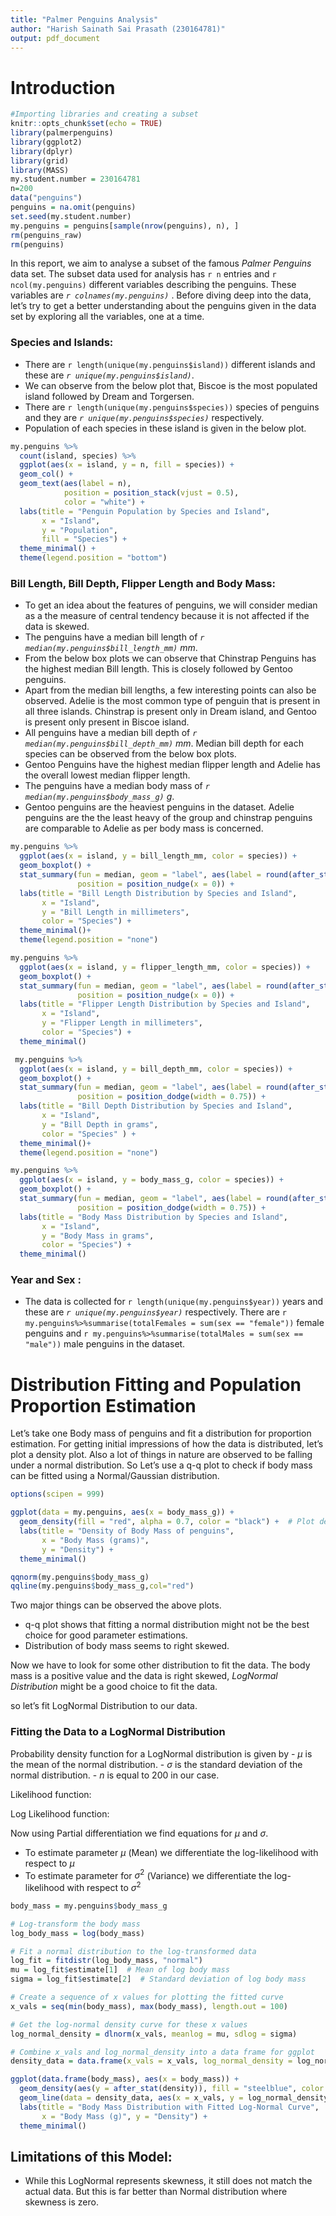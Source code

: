 ```yaml
---
title: "Palmer Penguins Analysis"
author: "Harish Sainath Sai Prasath (230164781)"
output: pdf_document
---
```

# Introduction
```r
#Importing libraries and creating a subset
knitr::opts_chunk$set(echo = TRUE)
library(palmerpenguins)
library(ggplot2)
library(dplyr)
library(grid)
library(MASS)
my.student.number = 230164781
n=200
data("penguins")
penguins = na.omit(penguins)
set.seed(my.student.number)
my.penguins = penguins[sample(nrow(penguins), n), ]
rm(penguins_raw)
rm(penguins)
```
In this report, we aim to analyse a subset of the famous *Palmer Penguins* data set. The subset data used for analysis has `r n` entries and `r ncol(my.penguins)` different variables describing the penguins. These variables are *`r colnames(my.penguins)` *. Before diving deep into the data, let's try to get a better understanding about the penguins given in the data set by exploring all the variables, one at a time.

### Species and Islands:
- There are `r length(unique(my.penguins$island))` different islands and these are *`r unique(my.penguins$island)`*.
- We can observe from the below plot that, Biscoe is the most populated island followed by Dream and Torgersen. 
- There are `r length(unique(my.penguins$species))` species of penguins and they are *`r unique(my.penguins$species)`* respectively.
- Population of each species in these island is given in the below plot.


```r

my.penguins %>% 
  count(island, species) %>% 
  ggplot(aes(x = island, y = n, fill = species)) + 
  geom_col() + 
  geom_text(aes(label = n), 
            position = position_stack(vjust = 0.5), 
            color = "white") + 
  labs(title = "Penguin Population by Species and Island", 
       x = "Island", 
       y = "Population", 
       fill = "Species") + 
  theme_minimal() + 
  theme(legend.position = "bottom")

```

### Bill Length, Bill Depth, Flipper Length and Body Mass:
- To get an idea about the features of penguins, we will consider median as a the measure of central tendency because it is not affected if the data is skewed.
- The penguins have a median bill length of *`r median(my.penguins$bill_length_mm)` mm*.
- From the below box plots we can observe that Chinstrap Penguins has the highest median Bill length. This is closely followed by Gentoo penguins.
- Apart from the median bill lengths, a few interesting points can also be observed. Adelie is the most common type of penguin that is present in all three islands. Chinstrap is present only in Dream island, and Gentoo is present only present in Biscoe island.
- All penguins have a median bill depth of *`r median(my.penguins$bill_depth_mm)` mm*. Median bill depth for each species can be observed from the below box plots.
- Gentoo Penguins have the highest median flipper length and Adelie has the overall lowest median flipper length.
- The penguins have a median body mass of *`r median(my.penguins$body_mass_g)` g*.
- Gentoo penguins are the heaviest penguins in the dataset. Adelie penguins are the the least heavy of the group and chinstrap penguins are comparable to Adelie as per body mass is concerned.

```r
my.penguins %>% 
  ggplot(aes(x = island, y = bill_length_mm, color = species)) + 
  geom_boxplot() +
  stat_summary(fun = median, geom = "label", aes(label = round(after_stat(y), 1)), 
               position = position_nudge(x = 0)) + 
  labs(title = "Bill Length Distribution by Species and Island", 
       x = "Island", 
       y = "Bill Length in millimeters", 
       color = "Species") + 
  theme_minimal()+
  theme(legend.position = "none")

my.penguins %>% 
  ggplot(aes(x = island, y = flipper_length_mm, color = species)) + 
  geom_boxplot() +
  stat_summary(fun = median, geom = "label", aes(label = round(after_stat(y), 1)), 
               position = position_nudge(x = 0)) + 
  labs(title = "Flipper Length Distribution by Species and Island", 
       x = "Island", 
       y = "Flipper Length in millimeters", 
       color = "Species") + 
  theme_minimal()


```


```r
 my.penguins %>% 
  ggplot(aes(x = island, y = bill_depth_mm, color = species)) + 
  geom_boxplot() +
  stat_summary(fun = median, geom = "label", aes(label = round(after_stat(y), 1)), 
               position = position_dodge(width = 0.75)) + 
  labs(title = "Bill Depth Distribution by Species and Island", 
       x = "Island", 
       y = "Bill Depth in grams", 
       color = "Species" ) + 
  theme_minimal()+
  theme(legend.position = "none")

my.penguins %>% 
  ggplot(aes(x = island, y = body_mass_g, color = species)) + 
  geom_boxplot() +
  stat_summary(fun = median, geom = "label", aes(label = round(after_stat(y), 1)), 
               position = position_dodge(width = 0.75)) + 
  labs(title = "Body Mass Distribution by Species and Island", 
       x = "Island", 
       y = "Body Mass in grams", 
       color = "Species") + 
  theme_minimal()

```

### Year and Sex  : 
- The data is collected for `r length(unique(my.penguins$year))` years and these are *`r unique(my.penguins$year)`* respectively. There are `r my.penguins%>%summarise(totalFemales = sum(sex == "female"))` female penguins and `r my.penguins%>%summarise(totalMales = sum(sex == "male"))` male penguins in the dataset.

# Distribution Fitting and Population Proportion Estimation

Let's take one Body mass of penguins and fit a distribution for proportion estimation. For getting initial impressions of how the data is distributed, let's plot a density plot. Also a lot of things in nature are observed to be falling under a normal distribution. So Let's use a q-q plot to check if body mass can be fitted using a Normal/Gaussian distribution. 

```r
options(scipen = 999)

ggplot(data = my.penguins, aes(x = body_mass_g)) +
  geom_density(fill = "red", alpha = 0.7, color = "black") +  # Plot density
  labs(title = "Density of Body Mass of penguins",
       x = "Body Mass (grams)",
       y = "Density") +
  theme_minimal()

qqnorm(my.penguins$body_mass_g)
qqline(my.penguins$body_mass_g,col="red")
```

Two major things can be observed the above plots.

- q-q plot shows that fitting a normal distribution might not be the best choice for good parameter estimations.
- Distribution of body mass seems to right skewed.

Now we have to look for some other distribution to fit the data. The body mass is a positive value and the data is right skewed, *LogNormal Distribution* might be a good choice to fit the data.

so let's fit LogNormal Distribution to our data. 

### Fitting the Data to a LogNormal Distribution

Probability density function for a LogNormal distribution is given by
\begin{align*}
f(x) = \frac{1}{x \sigma\sqrt{2 \pi}} e^{\left[ - \frac{(ln(x) - \mu)^2}{2 \sigma^2} \right]}
   \end{align*}
- $\mu$ is the mean of the normal distribution.
- $\sigma$ is the standard deviation of the normal distribution.
- $n$ is equal to 200 in our case.

Likelihood function:

\begin{align*}
L(\mu, \sigma | x) = \sum_{i=1}^{n} \ln(f(x_i | \mu, \sigma))
   \end{align*}
   
Log Likelihood function:
\begin{align*}
L(\mu, \sigma | x_n) = \sum_{i=1}^{n} \left( - \ln(x_i \sigma \sqrt{2 \pi}) - \frac{(\ln(x_i) - \mu)^2}{2 \sigma^2} \right)\\
L(\mu, \sigma | x_n) = -n \ln(\sigma) - n \ln(\sqrt{2 \pi}) - \sum_{i=1}^{n} \ln(x_i) - \frac{1}{2\sigma^2} \sum_{i=1}^{n} (\ln(x_i) - \mu)^2
\end{align*}

Now using Partial differentiation we find equations for $\mu$ and $\sigma$.

- To estimate parameter $\mu$ (Mean) we differentiate the log-likelihood with respect to $\mu$
\begin{align*}
\frac{\partial L}{\partial \mu} = \frac{1}{\sigma^2} \sum_{i=1}^{n} (\ln(x_i) - \mu)=0\\
\text{Solving this equation we get,}\\
\text{mean: } & \hat{\mu} = \frac{1}{n} \sum_{i=1}^{n} \ln(x_i)
\end{align*}
-  To estimate parameter for $\sigma^2$ (Variance) we differentiate the log-likelihood with respect to $\sigma^2$
\begin{align*}
\frac{\partial L}{\partial \sigma} = -\frac{n}{\sigma} + \frac{1}{\sigma^3} \sum_{i=1}^{n} (\ln(x_i) - \mu)^2=0\\
\text{by solving this equation, we get}\\
\hat{\sigma}^2 = \frac{1}{n} \sum_{i=1}^{n} (\ln(x_i) - \hat \mu)^2\\
\text{Standard deviation: } & \hat{\sigma}= \sqrt{\frac{1}{n} \sum_{i=1}^{n} (\ln(x_i) - \hat{\mu})^{2}}\\
\end{align*}



```r
body_mass = my.penguins$body_mass_g

# Log-transform the body mass
log_body_mass = log(body_mass)

# Fit a normal distribution to the log-transformed data
log_fit = fitdistr(log_body_mass, "normal")
mu = log_fit$estimate[1]  # Mean of log body mass
sigma = log_fit$estimate[2]  # Standard deviation of log body mass

# Create a sequence of x values for plotting the fitted curve
x_vals = seq(min(body_mass), max(body_mass), length.out = 100)

# Get the log-normal density curve for these x values
log_normal_density = dlnorm(x_vals, meanlog = mu, sdlog = sigma)

# Combine x_vals and log_normal_density into a data frame for ggplot
density_data = data.frame(x_vals = x_vals, log_normal_density = log_normal_density)

ggplot(data.frame(body_mass), aes(x = body_mass)) +
  geom_density(aes(y = after_stat(density)), fill = "steelblue", color = "black") +
  geom_line(data = density_data, aes(x = x_vals, y = log_normal_density), color = "red", linewidth = 1) +
  labs(title = "Body Mass Distribution with Fitted Log-Normal Curve",
       x = "Body Mass (g)", y = "Density") +
  theme_minimal()

```

## Limitations of this Model: 
- While this LogNormal represents skewness, it still does not match the actual data. But this is far better than Normal distribution where skewness is zero.






















